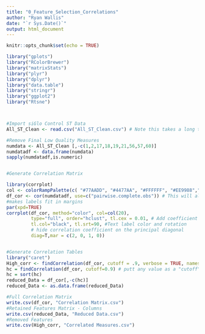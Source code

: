```yaml
---
title: "0_Feature_Selection_Correlations"
author: "Ryan Wallis"
date: "`r Sys.Date()`"
output: html_document
---
```


```r
knitr::opts_chunk$set(echo = TRUE)
```

```r
library("gplots") 
library("RColorBrewer")
library("matrixStats")
library("plyr")
library("dplyr")
library("data.table")
library("stringr")
library("ggplot2")
library("Rtsne")



#Import siGlo Control ST Data
All_ST_Clean <- read.csv("All_ST_Clean.csv") # Note this takes a long time to run

#Remove Final Low Quality Measures
numdata <- All_ST_Clean [,-c(1,2,17,18,19,21,56,57,60)]
numdatadf <- data.frame(numdata)
sapply(numdatadf,is.numeric)


#Generate Correlation Matrix 

library(corrplot)
col <- colorRampPalette(c( "#77AADD", "#4477AA", "#FFFFFF", "#EE9988","#BB4444" ))
df_cor <- cor(numdatadf, use=c("pairwise.complete.obs")) # This will also take some time to run 
#makes labels fit in margins
par(xpd=TRUE)
corrplot(df_cor, method="color", col=col(20),  
         type="full", order="hclust", tl.cex = 0.01, # Add coefficient of correlation
         tl.col="black", tl.srt=90, #Text label color and rotation
         # hide correlation coefficient on the principal diagonal
         diag=T,mar = c(2, 0, 1, 0))


#Generate Correlation Tables
library("caret")
High_corr <- findCorrelation(df_cor, cutoff = .9, verbose = TRUE, names = TRUE)
hc = findCorrelation(df_cor, cutoff=0.9) # putt any value as a "cutoff" 
hc = sort(hc)
reduced_Data = df_cor[,-c(hc)]
reduced_Data <- as.data.frame(reduced_Data)

#Full Correlation Matrix
write.csv(df_cor, "Correlation Matrix.csv")
#Retained Features Matrix - Columns 
write.csv(reduced_Data, "Reduced Data.csv")
#Removed Features
write.csv(High_corr, "Correlated Measures.csv")


```

